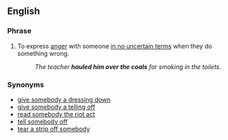 ==English==

===Phrase===
{{infl|en|phrase|head=[[haul]] somebody over the [[coal]]s}}

# {{idiom}} To express [[anger]] with someone [[in no uncertain terms]] when they do something wrong. 
#:''The teacher '''hauled him over the coals''' for smoking in the toilets.''

===Synonyms===
*[[dressing-down|give somebody a dressing down]]
*[[telling off|give somebody a telling off]]
*[[read somebody the riot act]]
*[[tell off|tell somebody off]]
*[[tear a strip off somebody]]
